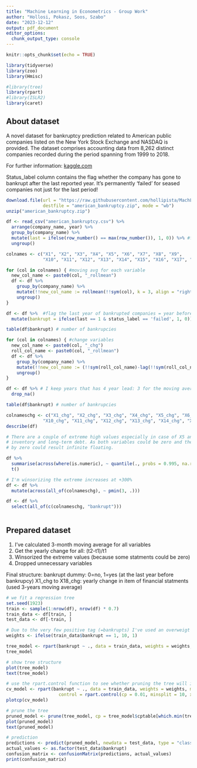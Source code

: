 ```yaml
---
title: "Machine Learning in Econometrics - Group Work"
author: "Hollosi, Pokasz, Soos, Szabo"
date: "2023-12-12"
output: pdf_document
editor_options: 
  chunk_output_type: console
---
```


```r
knitr::opts_chunk$set(echo = TRUE)

library(tidyverse)
library(zoo)
library(Hmisc)

#library(tree) 
library(rpart)
#library(ISLR2)
library(caret)
```

## About dataset

A novel dataset for bankruptcy prediction related to American public companies listed on the New York Stock Exchange and NASDAQ is provided. The dataset comprises accounting data from 8,262 distinct companies recorded during the period spanning from 1999 to 2018.

For further information: [kaggle.com](https://www.kaggle.com/datasets/utkarshx27/american-companies-bankruptcy-prediction-dataset/)

Status_label column contains the flag whether the company has gone to bankrupt after the last reported year.
It's permanently 'failed' for seased companies not just for the last period!

```r

download.file(url = "https://raw.githubusercontent.com/hollipista/MachLearnInEcon/main/american_bankruptcy.zip", 
              destfile = "american_bankruptcy.zip", mode = "wb")
unzip("american_bankruptcy.zip")

df <- read_csv("american_bankruptcy.csv") %>% 
  arrange(company_name, year) %>% 
  group_by(company_name) %>%
  mutate(last = ifelse(row_number() == max(row_number()), 1, 0)) %>% #find last reported year for each company
  ungroup() 

colnames <- c("X1", "X2", "X3", "X4", "X5", "X6", "X7", "X8", "X9", 
              "X10", "X11", "X12", "X13", "X14", "X15", "X16", "X17", "X18") 

for (col in colnames) { #moving avg for each variable
  new_col_name <- paste0(col, "_rollmean")
  df <- df %>%
    group_by(company_name) %>%
    mutate(!!new_col_name := rollmean(!!sym(col), k = 3, align = "right", fill = NA)) %>%
    ungroup()
}

df <- df %>%  #flag the last year of bankrupted companies = year before bankrupcy
  mutate(bankrupt = ifelse(last == 1 & status_label == 'failed', 1, 0))

table(df$bankrupt) # number of bankrupcies

for (col in colnames) { #change variables
  new_col_name <- paste0(col, "_chg")
  roll_col_name <- paste0(col, "_rollmean")
  df <- df %>%
    group_by(company_name) %>%
    mutate(!!new_col_name := (!!sym(roll_col_name)-lag(!!sym(roll_col_name), n=1))/abs(lag(!!sym(roll_col_name), n=1))) %>%
    ungroup()
}

df <- df %>% # I keep years that has 4 year lead: 3 for the moving average + 1 for the change
  drop_na()

table(df$bankrupt) # number of bankrupcies

colnameschg <- c("X1_chg", "X2_chg", "X3_chg", "X4_chg", "X5_chg", "X6_chg", "X7_chg", "X8_chg", "X9_chg", 
              "X10_chg", "X11_chg", "X12_chg", "X13_chg", "X14_chg", "X15_chg", "X16_chg", "X17_chg", "X18_chg") 
describe(df)

# There are a couple of extreme high values especially in case of X5 and X11:
# inventory and long-term debt. As both variables could be zero and the division
# by zero could result infinite floating. 

df %>% 
  summarise(across(where(is.numeric), ~ quantile(., probs = 0.995, na.rm = TRUE))) %>% 
  t()

# I'm winsorizing the extreme increases at +300%
df <- df %>%
  mutate(across(all_of(colnameschg), ~ pmin(3, .)))

df <- df %>% 
  select(all_of(c(colnameschg, "bankrupt")))
  
```

## Prepared dataset

1. I've calculated 3-month moving average for all variables
2. Get the yearly change for all: (t2-t1)/t1
3. Winsorized the extreme values (because some statments could be zero)
4. Dropped unnecessary variables

Final structure: 
bankrupt dummy: 0=no, 1=yes (at the last year before bankrupcy)
X1_chg to X18_chg: yearly change in item of financial statments (used 3-years moving average)

```r
# we fit a regression tree
set.seed(1923)
train <- sample(1:nrow(df), nrow(df) * 0.7)
train_data <- df[train, ]
test_data <- df[-train, ]

# Due to the very few positive tag (=bankrupts) I've used an overweigt for the bankrupt=1 cases
weights <- ifelse(train_data$bankrupt == 1, 10, 1) 

tree_model <- rpart(bankrupt ~ ., data = train_data, weights = weights, method = "class")
tree_model

# show tree structure
plot(tree_model)
text(tree_model)

# use the rpart.control function to see whether pruning the tree will improve performance.
cv_model <- rpart(bankrupt ~ ., data = train_data, weights = weights, method = "class",
                    control = rpart.control(cp = 0.01, minsplit = 10, xval = 10))
plotcp(cv_model)

# prune the tree
pruned_model <- prune(tree_model, cp = tree_model$cptable[which.min(tree_model$cptable[, "xerror"]), "CP"])
plot(pruned_model)
text(pruned_model)

# prediction
predictions <- predict(pruned_model, newdata = test_data, type = "class")
actual_values <- as.factor(test_data$bankrupt)
confusion_matrix <- confusionMatrix(predictions, actual_values)
print(confusion_matrix)

```

```r


```

